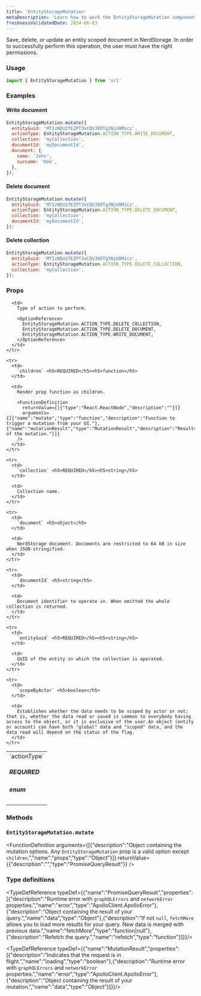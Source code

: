 ```yaml
---
title: 'EntityStorageMutation'
metaDescription: 'Learn how to work the EntityStorageMutation component'
freshnessValidatedDate: 2024-06-03
---
```


Save, delete, or update an entity scoped document in NerdStorage. In order to successfully perform this operation, the user must have the right permissions.

### Usage

```js
import { EntityStorageMutation } from 'nr1'
```

### Examples

#### Write document

```js
EntityStorageMutation.mutate({
  entityGuid: 'MTIzNDU2fEZPT3xCQVJ8OTg3NjU0Mzcz',
  actionType: EntityStorageMutation.ACTION_TYPE.WRITE_DOCUMENT,
  collection: 'myCollection',
  documentId: 'myDocumentId',
  document: {
    name: 'John',
    surname: 'Doe',
  },
});
```

#### Delete document

```js
EntityStorageMutation.mutate({
  entityGuid: 'MTIzNDU2fEZPT3xCQVJ8OTg3NjU0Mzcz',
  actionType: EntityStorageMutation.ACTION_TYPE.DELETE_DOCUMENT,
  collection: 'myCollection',
  documentId: 'myDocumentId',
});
```

#### Delete collection

```js
EntityStorageMutation.mutate({
  entityGuid: 'MTIzNDU2fEZPT3xCQVJ8OTg3NjU0Mzcz',
  actionType: EntityStorageMutation.ACTION_TYPE.DELETE_COLLECTION,
  collection: 'myCollection',
});
```

### Props

<table>
  <tbody>
    <tr>
      <td>
        `actionType` <h5>REQUIRED</h5><h5>enum</h5>
      </td>

      <td>
        Type of action to perform.

        <OptionReference>
          EntityStorageMutation.ACTION_TYPE.DELETE_COLLECTION,
          EntityStorageMutation.ACTION_TYPE.DELETE_DOCUMENT,
          EntityStorageMutation.ACTION_TYPE.WRITE_DOCUMENT,
        </OptionReference>
      </td>
    </tr>

    <tr>
      <td>
        `children` <h5>REQUIRED</h5><h5>function</h5>
      </td>

      <td>
        Render prop function as children.

        <FunctionDefinition
          returnValue={[{"type":"React.ReactNode","description":""}]}
          arguments={[{"name":"mutate","type":"function","description":"Function to trigger a mutation from your UI."},{"name":"mutationResult","type":"MutationResult","description":"Results of the mutation."}]}
        />
      </td>
    </tr>

    <tr>
      <td>
        `collection` <h5>REQUIRED</h5><h5>string</h5>
      </td>

      <td>
        Collection name.
      </td>
    </tr>

    <tr>
      <td>
        `document` <h5>object</h5>
      </td>

      <td>
        NerdStorage document. Documents are restricted to 64 kB in size when JSON-stringified.
      </td>
    </tr>

    <tr>
      <td>
        `documentId` <h5>string</h5>
      </td>

      <td>
        Document identifier to operate in. When omitted the whole collection is returned.
      </td>
    </tr>

    <tr>
      <td>
        `entityGuid` <h5>REQUIRED</h5><h5>string</h5>
      </td>

      <td>
        GUID of the entity in which the collection is operated.
      </td>
    </tr>

    <tr>
      <td>
        `scopeByActor` <h5>boolean</h5>
      </td>

      <td>
        Establishes whether the data needs to be scoped by actor or not; that is, whether the data read or saved is common to everybody having access to the object, or it is exclusive of the user.An object (entity or account) can have both "global" data and "scoped" data, and the data read will depend on the status of the flag.
      </td>
    </tr>
  </tbody>
</table>

### Methods

### `EntityStorageMutation.mutate`

<FunctionDefinition
  arguments={[{"description":"Object containing the mutation options. Any `EntityStorageMutation` prop is a valid option except `children`.","name":"props","type":"Object"}]}
  returnValue={{"description":"","type":"PromiseQueryResult"}}
/>

### Type definitions

<TypeDefReference typeDef={{"name":"PromiseQueryResult","properties":[{"description":"Runtime error with `graphQLErrors` and `networkError` properties.","name":"error","type":"ApolloClient.ApolloError"},{"description":"Object containing the result of your query.","name":"data","type":"Object"},{"description":"If not `null`, `fetchMore` allows you to load more results for your query. New data is merged with previous data.","name":"fetchMore","type":"function|null"},{"description":"Refetch the query.","name":"refetch","type":"function"}]}}/>

<TypeDefReference typeDef={{"name":"MutationResult","properties":[{"description":"Indicates that the request is in flight.","name":"loading","type":"boolean"},{"description":"Runtime error with `graphQLErrors` and `networkError` properties.","name":"error","type":"ApolloClient.ApolloError"},{"description":"Object containing the result of your mutation.","name":"data","type":"Object"}]}}/>
